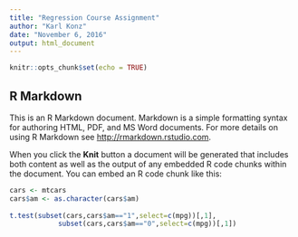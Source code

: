 ```yaml
---
title: "Regression Course Assignment"
author: "Karl Konz"
date: "November 6, 2016"
output: html_document
---
```


```r
knitr::opts_chunk$set(echo = TRUE)
```

## R Markdown

This is an R Markdown document. Markdown is a simple formatting syntax for authoring HTML, PDF, and MS Word documents. For more details on using R Markdown see <http://rmarkdown.rstudio.com>.

When you click the **Knit** button a document will be generated that includes both content as well as the output of any embedded R code chunks within the document. You can embed an R code chunk like this:

```r
cars <- mtcars
cars$am <- as.character(cars$am)
 
t.test(subset(cars,cars$am=="1",select=c(mpg))[,1],
            subset(cars,cars$am=="0",select=c(mpg))[,1])

```

